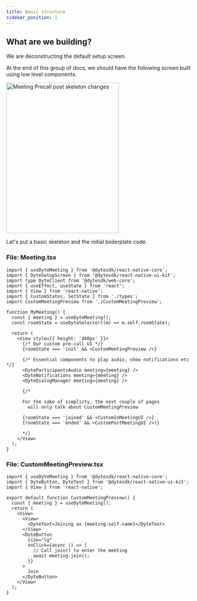 ```yaml
---
title: Basic structure
sidebar_position: 1
---
```



## What are we building?

We are deconstructing the default setup screen.

At the end of this group of docs, we should have the following screen built using low level components.

<img
  src="/static/rn-ui-kit/images/DyteSetupScreen.png"
  width="300"
  height="400"
  alt="Meeting Precall post skeleton changes"
  className="mb-4"
/>

Let's put a basic skeleton and the initial boilerplate code.

### File: Meeting.tsx

```tsx
import { useDyteMeeting } from '@dytesdk/react-native-core';
import { DyteSetupScreen } from '@dytesdk/react-native-ui-kit';
import type DyteClient from '@dytesdk/web-core';
import { useEffect, useState } from 'react';
import { View } from 'react-native';
import { CustomStates, SetState } from './types';
import CustomMeetingPreview from './CustomMeetingPreview';

function MyMeeting() {
  const { meeting } = useDyteMeeting();
  const roomState = useDyteSelector((m) => m.self.roomState);

  return (
    <View style={{ height: '480px' }}>
      {/* Our custom pre-call UI */}
      {roomState === 'init' && <CustomMeetingPreview />}

      {/* Essential components to play audio, show notifications etc */}
      <DyteParticipantsAudio meeting={meeting} />
      <DyteNotifications meeting={meeting} />
      <DyteDialogManager meeting={meeting} />

      {/* 

      For the sake of simplicty, the next couple of pages 
        will only talk about CustomMeetingPreview 
      
      {roomState === 'joined' && <CustomInMeetingUI />}
      {roomState === 'ended' && <CustomPostMeetingUI />)}
      
      */}
    </View>
  );
}
```

### File: CustomMeetingPreview.tsx

```tsx
import { useDyteMeeting } from '@dytesdk/react-native-core';
import { DyteButton, DyteText } from '@dytesdk/react-native-ui-kit';
import { View } from 'react-native';

export default function CustomMeetingPreview() {
  const { meeting } = useDyteMeeting();
  return (
    <View>
      <View>
        <DyteText>Joining as {meeting.self.name}</DyteText>
      </View>
      <DyteButton
        size="lg"
        onClick={async () => {
          // Call join() to enter the meeting
          await meeting.join();
        }}
      >
        Join
      </DyteButton>
    </View>
  );
}
```

